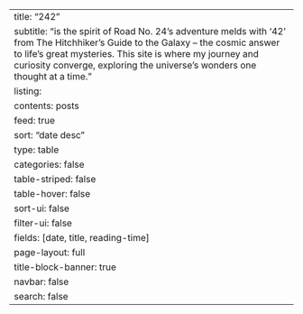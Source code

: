 ---
title: "242"
subtitle: "is the spirit of Road No. 24's adventure melds with '42' from The Hitchhiker's Guide to the Galaxy – the cosmic answer to life's great mysteries. This site is where my journey and curiosity converge, exploring the universe's wonders one thought at a time."
listing:
  contents: posts
  feed: true
  sort: "date desc"
  type: table
  categories: false
  table-striped: false
  table-hover: false
  sort-ui: false
  filter-ui: false
  fields: [date, title, reading-time]
page-layout: full
title-block-banner: true
navbar: false
search: false
---